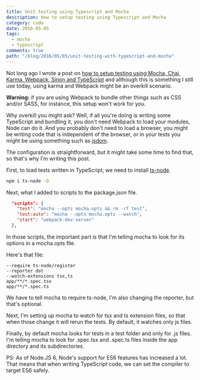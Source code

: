 ```yaml
---
title: Unit testing using Typescript and Mocha
description: How to setup testing using Typescript and Mocha
category: code
date: 2016-05-05
tags:
  - mocha
  - typescript
comments: true
path: "/blog/2016/05/05/unit-testing-with-typescript-and-mocha"
---
```


Not long ago I wrote a post on
[how to setup testing using Mocha, Chai, Karma, Webpack, Sinon and TypeScript](/blog/how-to-setup-testing-using-typescript-mocha-chai-sinon-karma-and-webpack/)
and although this is something I still use today, using karma and Webpack might
be an overkill scenario.

**Warning:** if you are using Webpack to bundle other things such as CSS and/or
SASS, for instance, this setup won't work for you.

Why overkill you might ask? Well, if all you're doing is writing some TypeScript
and bundling it, you don't need Webpack to load your modules, Node can do it.
And you probably don't need to load a browser, you might be writing code that is
independent of the browser, or in your tests you might be using something such
as [jsdom](https://www.npmjs.com/package/jsdom).

The configuration is straightforward, but it might take some time to find that,
so that's why I'm writing this post.

First, to load tests written in TypeScript, we need to install
[ts-node](https://www.npmjs.com/package/ts-node).

```bash
npm i ts-node -D
```

Next, what I added to scripts to the package.json file.

```json
  "scripts": {
    "test": "mocha --opts mocha.opts && rm -rf test",
    "test:auto": "mocha --opts mocha.opts --watch",
    "start": "webpack-dev-server"
  },
```

In those scripts, the important part is that I'm telling mocha to look for its
options in a mocha.opts file.

Here's that file:

```
--require ts-node/register
--reporter dot
--watch-extensions tsx,ts
app/**/*.spec.tsx
app/**/*.spec.ts
```

We have to tell mocha to require ts-node, I'm also changing the reporter, but
that's optional.

Next, I'm setting up mocha to watch for tsx and ts extension files, so that when
those change it will rerun the tests. By default, it watches only js files.

Finally, by default mocha looks for tests in a test folder and only for .js
files. I'm telling mocha to look for .spec.tsx and .spec.ts files inside the app
directory and its subdirectories.

PS: As of Node.JS 6, Node's support for ES6 features has increased a lot. That
means that when writing TypeScript code, we can set the compiler to target ES6
safely.
